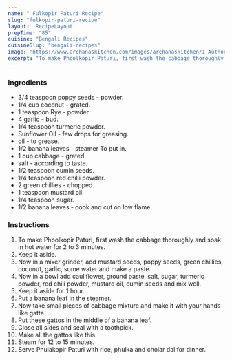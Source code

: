 ---
name: " Fulkopir Paturi Recipe"
slug: "fulkopir-paturi-recipe"
layout: 'RecipeLayout'
prepTime: "85"
cuisine: "Bengali Recipes"
cuisineSlug: "bengali-recipes"
image: "https://www.archanaskitchen.com/images/archanaskitchen/1-Author/Uma_Raghuraman/Fulkopir_Paturi__Bengali_Style__Cauliflower_Dumplings.jpg"
excerpt: "To make Phoolkopir Paturi, first wash the cabbage thoroughly and soak in hot water for 2 to 3 minutes"
---

### Ingredients

-  3/4 teaspoon poppy seeds - powder.
-  1/4 cup coconut - grated.
-  1 teaspoon Rye - powder.
-  4 garlic - bud.
-  1/4 teaspoon turmeric powder.
-  Sunflower Oil - few drops for greasing.
-  oil - to grease.
-  1/2 banana leaves - steamer To put in.
- 1 cup cabbage - grated.
-  salt - according to taste.
-  1/2 teaspoon cumin seeds.
-  1/4 teaspoon red chilli powder.
-  2 green chillies - chopped.
-  1 teaspoon mustard oil.
-  1/4 teaspoon sugar.
-  1/2 banana leaves - cook and cut on low flame.

### Instructions

1. To make Phoolkopir Paturi, first wash the cabbage thoroughly and soak in hot water for 2 to 3 minutes.
1. Keep it aside.
1. Now in a mixer grinder, add mustard seeds, poppy seeds, green chillies, coconut, garlic, some water and make a paste.
1. Now in a bowl add cauliflower, ground paste, salt, sugar, turmeric powder, red chili powder, mustard oil, cumin seeds and mix well.
1. Keep it aside for 1 hour.
1. Put a banana leaf in the steamer.
1. Now take small pieces of cabbage mixture and make it with your hands like gatta.
1. Put these gattos in the middle of a banana leaf.
1. Close all sides and seal with a toothpick.
1. Make all the gattos like this.
1. Steam for 12 to 15 minutes.
1. Serve Phulakopir Paturi with rice, phulka and cholar dal for dinner.
